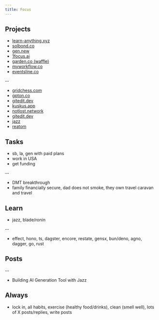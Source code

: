 ```yaml
---
title: Focus
---
```


## Projects

- [learn-anything.xyz](https://learn-anything.xyz)
- [solbond.co](https://solbond.co)
- [gen.new](https://gen.new)
- [1focus.ai](https://1focus.ai)
- [garden.co (waffle)](https://garden.co)
- [myworkflow.co](https://myworkflow.co)
- [eventsline.co](https://eventsline.co)

--

- [gridchess.com](https://gridchess.com)
- [gpton.co](https://gpton.co)
- [gitedit.dev](https://gitedit.dev)
- [kuskus.app](https://kuskus.app)
- [notlost.network](https://notlost.network)
- [gitedit.dev](https://gitedit.dev)
- [jazz](https://jazz.tools)
- [reatom](https://v3.reatom.dev)

## Tasks

- sb, la, gen with paid plans
- work in USA
- get funding

--

- DMT breakthrough
- family financially secure, dad does not smoke, they own travel caravan and travel

## Learn

- jazz, blade/ronin

--

- effect, hono, ts, dagster, encore, restate, gensx, bun/deno, agno, dagger, go, rust

## Posts

--

- Building AI Generation Tool with Jazz

## Always

- lock in, all habits, exercise (healthy food/drinks), clean (smell well), lots of X posts/replies, write posts
